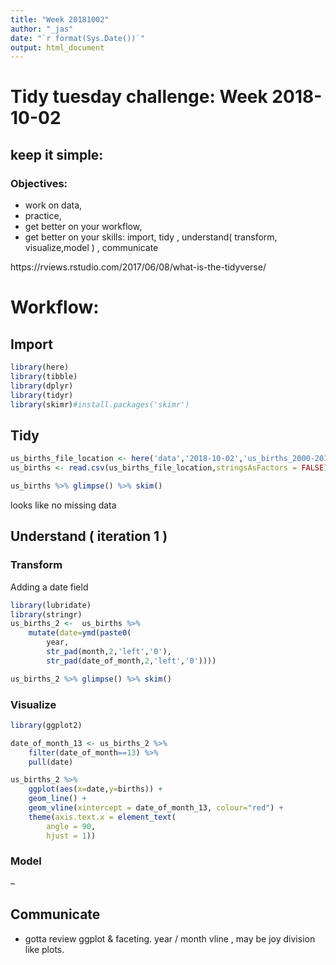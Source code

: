 ```yaml
---
title: "Week 20181002"
author: "_jas"
date: "`r format(Sys.Date())`"
output: html_document
---
```


# Tidy tuesday challenge: Week 2018-10-02


## keep it simple:

### Objectives: 

* work on data, 
* practice, 
* get better on your workflow,
* get better on your skills: import, tidy , understand( transform, visualize,model ) , communicate

https://rviews.rstudio.com/2017/06/08/what-is-the-tidyverse/ 

# Workflow:

## Import

```r
library(here)
library(tibble)
library(dplyr)
library(tidyr)
library(skimr)#install.packages('skimr')
```

## Tidy

```r
us_births_file_location <- here('data','2018-10-02','us_births_2000-2014.csv')
us_births <- read.csv(us_births_file_location,stringsAsFactors = FALSE)

us_births %>% glimpse() %>% skim()
```

looks like no missing data

## Understand ( iteration 1 )

### Transform

Adding a date field

```r
library(lubridate)
library(stringr)
us_births_2 <-  us_births %>% 
    mutate(date=ymd(paste0(
        year,
        str_pad(month,2,'left','0'),
        str_pad(date_of_month,2,'left','0'))))

us_births_2 %>% glimpse() %>% skim()
```

### Visualize

```r
library(ggplot2)

date_of_month_13 <- us_births_2 %>% 
    filter(date_of_month==13) %>% 
    pull(date)

us_births_2 %>%
    ggplot(aes(x=date,y=births)) +
    geom_line() + 
    geom_vline(xintercept = date_of_month_13, colour="red") +
    theme(axis.text.x = element_text(
        angle = 90, 
        hjust = 1))

```



### Model

--

## Communicate

* gotta review ggplot & faceting. 
year / month vline , may be joy division like plots.
